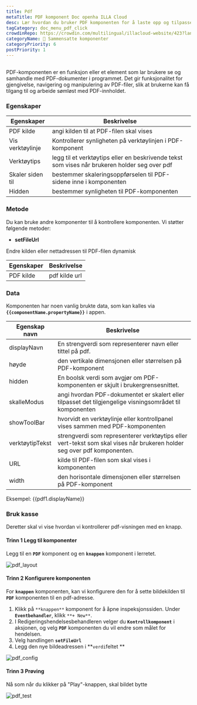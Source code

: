 ```yaml
---
title: Pdf
metaTitle: PDF komponent Doc openha ILLA Cloud
desc: Lær hvordan du bruker PDF komponenten for å laste opp og tilpasse pdf filer til appen din i ILLA Cloud.
tagCategory: doc_menu_pdf_click
crowdinRepo: https://crowdin.com/multilingual/illacloud-website/423?languages=no&filter=basic&value=0
categoryName: 🧬 Sammensatte komponenter
categoryPriority: 6
postPriority: 1
---
```


## <h2 hidden>Hva er PDF?</h2>

PDF-komponenten er en funksjon eller et element som lar brukere se og samhandle med PDF-dokumenter i programmet. Det gir funksjonalitet for gjengivelse, navigering og manipulering av PDF-filer, slik at brukerne kan få tilgang til og arbeide sømløst med PDF-innholdet.

### Egenskaper

| Egenskaper        | Beskrivelse                                                                                   |
| ----------------- | --------------------------------------------------------------------------------------------- |
| PDF kilde         | angi kilden til at PDF-filen skal vises                                                       |
| Vis verktøylinje  | Kontrollerer synligheten på verktøylinjen i PDF-komponent                                     |
| Verktøytips       | legg til et verktøytips eller en beskrivende tekst som vises når brukeren holder seg over pdf |
| Skaler siden til  | bestemmer skaleringsoppførselen til PDF-sidene inne i komponenten                             |
| Hidden            | bestemmer synligheten til PDF-komponenten                                                     |

### Metode

Du kan bruke andre komponenter til å kontrollere komponenten. Vi støtter følgende metoder:

-   **setFileUrl**

Endre kilden eller nettadressen til PDF-filen dynamisk

| Egenskaper | Beskrivelse    |
| ---------- | -------------- |
| PDF kilde  | pdf kilde url  |

### Data

Komponenten har noen vanlig brukte data, som kan kalles via **`{{componentName.propertyName}}`** i appen.

| Egenskap navn     | Beskrivelse                                                                                                             |
| ----------------- | ----------------------------------------------------------------------------------------------------------------------- |
| displayNavn       | En strengverdi som representerer navn eller tittel på pdf.                                                              |
| høyde             | den vertikale dimensjonen eller størrelsen på PDF-komponent                                                             |
| hidden            | En boolsk verdi som avgjør om PDF-komponenten er skjult i brukergrensesnittet.                                          |
| skalleModus       | angi hvordan PDF-dokumentet er skalert eller tilpasset det tilgjengelige visningsområdet til komponenten                |
| showToolBar       | hvorvidt en verktøylinje eller kontrollpanel vises sammen med PDF-komponenten                                           |
| verktøytipTekst   | strengverdi som representerer verktøytips eller vert-tekst som skal vises når brukeren holder seg over pdf komponenten. |
| URL               | kilde til PDF-filen som skal vises i komponenten                                                                        |
| width             | den horisontale dimensjonen eller størrelsen på PDF-komponent                                                           |

Eksempel: {{pdf1.displayName}}

### Bruk kasse

Deretter skal vi vise hvordan vi kontrollerer pdf-visningen med en knapp.

#### Trinn 1 Legg til komponenter

Legg til en **`PDF`** komponent og en **`knappen`** komponent i lerretet.

![pdf_layout](https://cdn.illacloud.com/official-website/img/docs/pdf_layout.jpg)

#### Trinn 2 Konfigurere komponenten

For **`knappen`** komponenten, kan vi konfigurere den for å sette bildekilden til **`PDF`** komponenten til en pdf-adresse.

1.  Klikk på `**knappen**` komponent for å åpne inspeksjonssiden. Under **`Eventbehandler`**, klikk `**+ New**`.
2.  I Redigeringshendelsesbehandleren velger du **`Kontrollkomponent`** i aksjonen, og velg **`PDF`** komponenten du vil endre som målet for hendelsen.
3.  Velg handlingen **`setFileUrl`**
4.  Legg den nye bildeadressen i **`verdi`feltet **

![pdf_config](https://cdn.illacloud.com/official-website/img/docs/pdf_config.jpg)

#### Trinn 3 Prøving

Nå som når du klikker på "Play"-knappen, skal bildet bytte

![pdf_test](https://cdn.illacloud.com/official-website/img/docs/pdf_test.jpg)
